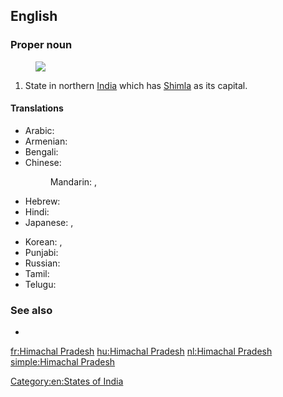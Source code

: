==English==
{{wikipedia}}

===Proper noun===
{{en-proper noun|sg=[[Himachal]] [[Pradesh]]}}
[[Image:Himachal Pradesh in India (disputed hatched).svg|thumb|]]
# State in northern [[India]] which has [[Shimla]] as its capital.

====Translations====
{{trans-top|Himachal Pradesh}}
* Arabic: {{t|ar|هيماجل برديش|m|tr=himaajal bradiish}}
* Armenian: {{t-|hy|Հիմաչալ Պրադեշ|tr=Himačal Pradeš}}
* Bengali: {{t-|bn|হিমাচল প্রদেশ|sc=Beng|xs=Bengali}}
* Chinese:
*: Mandarin: {{t|cmn|喜馬偕爾邦|sc=Hani}},  {{t|cmn|喜马偕尔邦|tr=Xǐmǎxié'ěr-bāng|sc=Hani}}
* Hebrew: {{t|he|הימאצ'אל פראדש}}
* Hindi: {{t|hi|हिमाचल प्रदेश|tr=himācal pradēś|xs=Hindi}}
* Japanese: {{t|ja|ヒマーチャル・プラデーシュ州|tr=Himācharu-Puradēshu-shū}},  {{t|ja|ヒマーチャル・プラデーシュ|tr=Himācharu-Puradēshu}}
{{trans-mid}}
* Korean: {{t|ko|히마찰프라데시 주|tr=Himachalpeuladesi ju|sc=Hang}},  {{t|ko|히마찰프라데시|tr=Himachalpeuladesi|sc=Hang}}
* Punjabi: {{t|pa|ਹਿਮਾਚਲ ਪ੍ਰਦੇਸ਼|sc=Guru|xs=Punjabi}}
* Russian: {{t|ru|Химачал-Прадеш|m|tr=Ximačál-Pradéš}}
* Tamil: {{t|ta|இமாசலப் பிரதேசம்|sc=Taml}}
* Telugu: {{t+|te|హిమాచల్ ప్రదేశ్}}
{{trans-bottom}}

===See also===
* {{list|en|states of India}}

[[Category:en:States of India]]

[[fr:Himachal Pradesh]]
[[hu:Himachal Pradesh]]
[[nl:Himachal Pradesh]]
[[simple:Himachal Pradesh]]